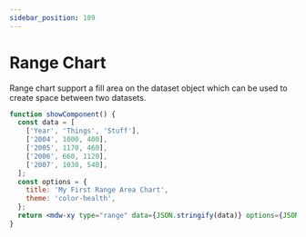 ```yaml
---
sidebar_position: 109
---
```


# Range Chart

Range chart support a fill area on the dataset object which can be used to create space between two datasets.

```jsx live
function showComponent() {
  const data = [
    ['Year', 'Things', 'Stuff'],
    ['2004', 1000, 400],
    ['2005', 1170, 460],
    ['2006', 660, 1120],
    ['2007', 1030, 540],
  ];
  const options = {
    title: 'My First Range Area Chart',
    theme: 'color-health',
  };
  return <mdw-xy type="range" data={JSON.stringify(data)} options={JSON.stringify(options)}></mdw-xy>;
}
```

